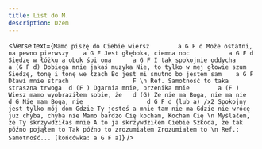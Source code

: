 ```yaml
---
title: List do M.
description: Dżem
---
```



<Verse
  text={`
Mamo piszę do Ciebie wiersz        a G F d
Może ostatni, na pewno pierwszy    a G F
Jest głęboka, ciemna noc           a G F d
Siedzę w łóżku a obok śpi ona      a G F
I tak spokojnie oddycha            a (G F d)
Dobiega mnie jakaś muzyka
Nie, to tylko w mej głowie szum
Siedzę, tonę i tonę we łzach
Bo jest mi smutno bo jestem sam    a G F
Dławi mnie strach                  F
\n
Ref.
Samotność to taka straszna trwoga  d (F )
Ogarnia mnie, przenika mnie        a (F )
Wiesz mamo wyobraziłem sobie, że   d (G)
Że nie ma Boga, nie ma nie         d G
Nie mam Boga, nie                  d G F d (lub a) /x2
Spokojny jest tylko mój dom
Gdzie Ty jesteś a mnie tam nie ma
Gdzie nie wrócę już chyba, chyba nie
Mamo bardzo Cię kocham,
Kocham Cię
\n
Myślałem, że Ty skrzywdziłaś mnie
A to ja skrzywdziłem Ciebie
Szkoda, że tak późno pojąłem to
Tak późno to zrozumiałem
Zrozumiałem to
\n
Ref.: Samotność...
[końcówka: a G F a]
`}
/>
